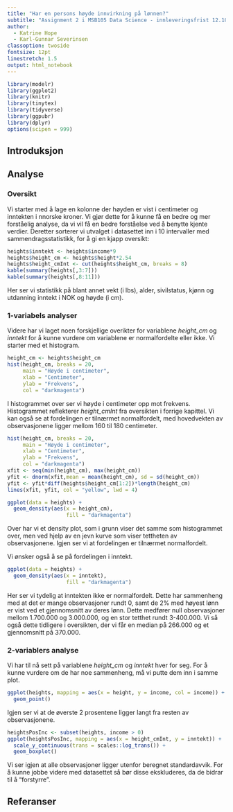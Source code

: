 ```yaml
---
title: "Har en persons høyde innvirkning på lønnen?"
subtitle: "Assignment 2 i MSB105 Data Science - innleveringsfrist 12.10.20"
author: 
  - Katrine Hope
  - Karl-Gunnar Severinsen
classoption: twoside
fontsize: 12pt
linestretch: 1.5
output: html_notebook
---
```



```r
library(modelr)
library(ggplot2)
library(knitr)
library(tinytex)
library(tidyverse)
library(ggpubr)
library(dplyr)
options(scipen = 999)
```

## Introduksjon


## Analyse

### Oversikt

Vi starter med å lage en kolonne der høyden er vist i centimeter og inntekten i nnorske kroner. 
Vi gjør dette for å kunne få en bedre og mer forståelig analyse, da vi vil få en bedre forståelse ved å benytte kjente verdier. 
Deretter sorterer vi utvalget i datasettet inn i 10 intervaller med sammendragsstatistikk, for å gi en kjapp oversikt:

```r
heights$inntekt <- heights$income*9
heights$height_cm <- heights$height*2.54
heights$height_cmInt <- cut(heights$height_cm, breaks = 8)
kable(summary(heights[,3:7]))
kable(summary(heights[,8:11]))
```

Her ser vi statistikk på blant annet vekt (i lbs), alder, sivilstatus, kjønn og utdanning inntekt i NOK og høyde (i cm).

### 1-variabels analyser

Videre har vi laget noen forskjellige overikter for variablene *height_cm* og *inntekt* for å kunne vurdere om variablene er normalfordelte eller ikke. 
Vi starter med et histogram.

```r
height_cm <- heights$height_cm
hist(height_cm, breaks = 20,
     main = "Høyde i centimeter",
     xlab = "Centimeter",
     ylab = "Frekvens",
     col = "darkmagenta")
```

I histogrammet over ser vi høyde i centimeter opp mot frekvens. 
Histogrammet reflekterer *height_cmInt* fra oversikten i forrige kapittel.
Vi kan også se at fordelingen er tilnærmet normalfordelt, med hovedvekten av observasjonene ligger mellom 160 til 180 centimeter.


```r
hist(height_cm, breaks = 20,
     main = "Høyde i centimeter",
     xlab = "Centimeter",
     ylab = "Frekvens",
     col = "darkmagenta")
xfit <- seq(min(height_cm), max(height_cm))
yfit <- dnorm(xfit,mean = mean(height_cm), sd = sd(height_cm))
yfit <- yfit*diff(heights$height_cm[1:2])*length(height_cm)
lines(xfit, yfit, col = "yellow", lwd = 4)
```

```r
ggplot(data = heights) +
  geom_density(aes(x = height_cm),
                   fill = "darkmagenta")
```

Over har vi et density plot, som i grunn viser det samme som histogrammet over, men ved hjelp av en jevn kurve som viser tettheten av observasjonene.
Igjen ser vi at fordelingen er tilnærmet normalfordelt.

Vi ønsker også å se på fordelingen i inntekt. 

```r
ggplot(data = heights) +
  geom_density(aes(x = inntekt),
                   fill = "darkmagenta")
```

Her ser vi tydelig at inntekten ikke er normalfordelt.
Dette har sammenheng med at det er mange observasjoner rundt 0, samt de 2% med høyest lønn er vist ved et gjennomsnitt av deres lønn.
Dette medfører null observasjoner mellom 1.700.000 og 3.000.000, og en stor tetthet rundt 3-400.000.
Vi så også dette tidligere i oversikten, der vi får en median på 266.000 og et gjennomsnitt på 370.000.

### 2-variablers analyse

Vi har til nå sett på variablene *height_cm* og *inntekt* hver for seg.
For å kunne vurdere om de har noe sammenheng, må vi putte dem inn i samme plot.

```r
ggplot(heights, mapping = aes(x = height, y = income, col = income)) +
  geom_point()
```
Igjen ser vi at de øverste 2 prosentene ligger langt fra resten av observasjonene. 


```r
heightsPosInc <- subset(heights, income > 0)
ggplot(heightsPosInc, mapping = aes(x = height_cmInt, y = inntekt)) +
  scale_y_continuous(trans = scales::log_trans()) +
  geom_boxplot()
```

Vi ser igjen at alle observasjoner ligger utenfor beregnet standardavvik. 
For å kunne jobbe videre med datasettet så bør disse ekskluderes, da de bidrar til å "forstyrre". 

## Referanser


